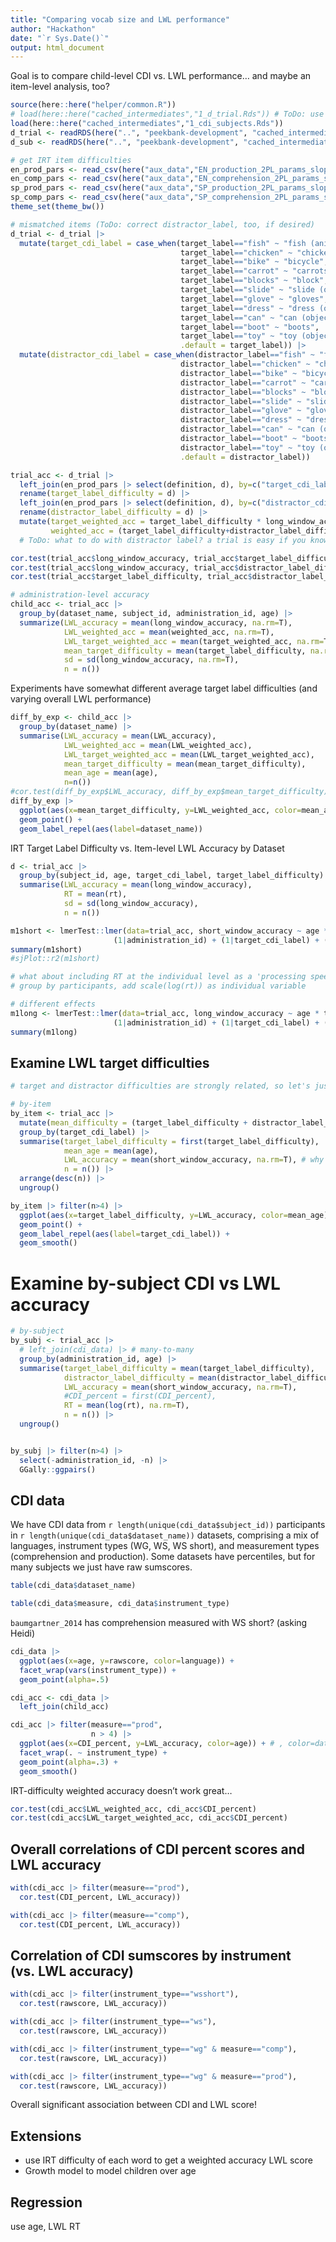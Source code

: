 ```yaml
---
title: "Comparing vocab size and LWL performance"
author: "Hackathon"
date: "`r Sys.Date()`"
output: html_document
---
```


Goal is to compare child-level CDI vs. LWL performance... and maybe an item-level analysis, too?

```r
source(here::here("helper/common.R"))
# load(here::here("cached_intermediates","1_d_trial.Rds")) # ToDo: use Mike's new by-trial df..but where is it?
load(here::here("cached_intermediates","1_cdi_subjects.Rds"))
d_trial <- readRDS(here("..", "peekbank-development", "cached_intermediates", "1_d_trial.Rds"))
d_sub <- readRDS(here("..", "peekbank-development", "cached_intermediates", "1_d_sub.Rds"))

# get IRT item difficulties
en_prod_pars <- read_csv(here("aux_data","EN_production_2PL_params_slopeint.csv")) |> mutate(d = -d)
en_comp_pars <- read_csv(here("aux_data","EN_comprehension_2PL_params_slopeint.csv")) |> mutate(d = -d)
sp_prod_pars <- read_csv(here("aux_data","SP_production_2PL_params_slopeint.csv")) |> mutate(d = -d)
sp_comp_pars <- read_csv(here("aux_data","SP_comprehension_2PL_params_slopeint.csv")) |> mutate(d = -d)
theme_set(theme_bw())

# mismatched items (ToDo: correct distractor_label, too, if desired)
d_trial <- d_trial |> 
  mutate(target_cdi_label = case_when(target_label=="fish" ~ "fish (animal)",
                                      target_label=="chicken" ~ "chicken (animal)",
                                      target_label=="bike" ~ "bicycle",
                                      target_label=="carrot" ~ "carrots",
                                      target_label=="blocks" ~ "block",
                                      target_label=="slide" ~ "slide (object)",
                                      target_label=="glove" ~ "gloves",
                                      target_label=="dress" ~ "dress (object)",
                                      target_label=="can" ~ "can (object)",
                                      target_label=="boot" ~ "boots",
                                      target_label=="toy" ~ "toy (object)",
                                      .default = target_label)) |>
  mutate(distractor_cdi_label = case_when(distractor_label=="fish" ~ "fish (animal)",
                                      distractor_label=="chicken" ~ "chicken (animal)",
                                      distractor_label=="bike" ~ "bicycle",
                                      distractor_label=="carrot" ~ "carrots",
                                      distractor_label=="blocks" ~ "block",
                                      distractor_label=="slide" ~ "slide (object)",
                                      distractor_label=="glove" ~ "gloves",
                                      distractor_label=="dress" ~ "dress (object)",
                                      distractor_label=="can" ~ "can (object)",
                                      distractor_label=="boot" ~ "boots",
                                      distractor_label=="toy" ~ "toy (object)",
                                      .default = distractor_label))

```



```r
trial_acc <- d_trial |>
  left_join(en_prod_pars |> select(definition, d), by=c("target_cdi_label"="definition")) |> # FixMe: should use Spanish and comprehension params in relevant datasets...
  rename(target_label_difficulty = d) |>
  left_join(en_prod_pars |> select(definition, d), by=c("distractor_cdi_label"="definition")) |>
  rename(distractor_label_difficulty = d) |>
  mutate(target_weighted_acc = target_label_difficulty * long_window_accuracy,
         weighted_acc = (target_label_difficulty+distractor_label_difficulty) * long_window_accuracy) # harder words more valuable to know
  # ToDo: what to do with distractor label? a trial is easy if you know the target label, OR if you know the distractor label (and use ME)

cor.test(trial_acc$long_window_accuracy, trial_acc$target_label_difficulty) # .06
cor.test(trial_acc$long_window_accuracy, trial_acc$distractor_label_difficulty) # .06
cor.test(trial_acc$target_label_difficulty, trial_acc$distractor_label_difficulty) # .76 <- target and distractor have very similar difficulties

# administration-level accuracy
child_acc <- trial_acc |>
  group_by(dataset_name, subject_id, administration_id, age) |>
  summarize(LWL_accuracy = mean(long_window_accuracy, na.rm=T),
            LWL_weighted_acc = mean(weighted_acc, na.rm=T),
            LWL_target_weighted_acc = mean(target_weighted_acc, na.rm=T),
            mean_target_difficulty = mean(target_label_difficulty, na.rm=T),
            sd = sd(long_window_accuracy, na.rm=T),
            n = n())
```

Experiments have somewhat different average target label difficulties (and varying overall LWL performance)

```r
diff_by_exp <- child_acc |> 
  group_by(dataset_name) |>
  summarise(LWL_accuracy = mean(LWL_accuracy),
            LWL_weighted_acc = mean(LWL_weighted_acc),
            LWL_target_weighted_acc = mean(LWL_target_weighted_acc),
            mean_target_difficulty = mean(mean_target_difficulty),
            mean_age = mean(age),
            n=n())
#cor.test(diff_by_exp$LWL_accuracy, diff_by_exp$mean_target_difficulty)
diff_by_exp |>
  ggplot(aes(x=mean_target_difficulty, y=LWL_weighted_acc, color=mean_age)) +
  geom_point() +
  geom_label_repel(aes(label=dataset_name))
```

IRT Target Label Difficulty vs. Item-level LWL Accuracy by Dataset


```r
d <- trial_acc |> 
  group_by(subject_id, age, target_cdi_label, target_label_difficulty) |>
  summarise(LWL_accuracy = mean(long_window_accuracy), 
            RT = mean(rt),
            sd = sd(long_window_accuracy),
            n = n())

m1short <- lmerTest::lmer(data=trial_acc, short_window_accuracy ~ age * target_label_difficulty * distractor_label_difficulty + 
                       (1|administration_id) + (1|target_cdi_label) + (1|distractor_cdi_label))
summary(m1short)
#sjPlot::r2(m1short)

# what about including RT at the individual level as a 'processing speed' iv measure?
# group by participants, add scale(log(rt)) as individual variable

# different effects
m1long <- lmerTest::lmer(data=trial_acc, long_window_accuracy ~ age * target_label_difficulty * distractor_label_difficulty + 
                       (1|administration_id) + (1|target_cdi_label) + (1|distractor_cdi_label))
summary(m1long)
```

## Examine LWL target difficulties

```r
# target and distractor difficulties are strongly related, so let's just average them and label with target

# by-item
by_item <- trial_acc |>
  mutate(mean_difficulty = (target_label_difficulty + distractor_label_difficulty) / 2) |>
  group_by(target_cdi_label) |>
  summarise(target_label_difficulty = first(target_label_difficulty),
            mean_age = mean(age),
            LWL_accuracy = mean(short_window_accuracy, na.rm=T), # why some NAs here?
            n = n()) |>
  arrange(desc(n)) |>
  ungroup()

by_item |> filter(n>4) |>
  ggplot(aes(x=target_label_difficulty, y=LWL_accuracy, color=mean_age)) +
  geom_point() +
  geom_label_repel(aes(label=target_cdi_label)) +
  geom_smooth()
```

# Examine by-subject CDI vs LWL accuracy

```r
# by-subject
by_subj <- trial_acc |>
  # left_join(cdi_data) |> # many-to-many
  group_by(administration_id, age) |>
  summarise(target_label_difficulty = mean(target_label_difficulty),
            distractor_label_difficulty = mean(distractor_label_difficulty),
            LWL_accuracy = mean(short_window_accuracy, na.rm=T), 
            #CDI_percent = first(CDI_percent),
            RT = mean(log(rt), na.rm=T),
            n = n()) |>
  ungroup()


by_subj |> filter(n>4) |>
  select(-administration_id, -n) |>
  GGally::ggpairs()
```

## CDI data

We have CDI data from `r length(unique(cdi_data$subject_id))` participants in `r length(unique(cdi_data$dataset_name))` datasets, comprising a mix of languages, instrument types (WG, WS, WS short), and measurement types (comprehension and production).
Some datasets have percentiles, but for many subjects we just have raw sumscores. 

```r
table(cdi_data$dataset_name)
```

```r
table(cdi_data$measure, cdi_data$instrument_type)
```

`baumgartner_2014` has comprehension measured with WS short? (asking Heidi)

```r
cdi_data |>
  ggplot(aes(x=age, y=rawscore, color=language)) +
  facet_wrap(vars(instrument_type)) +
  geom_point(alpha=.5)
```


```r
cdi_acc <- cdi_data |> 
  left_join(child_acc)

cdi_acc |> filter(measure=="prod", 
                  n > 4) |>
  ggplot(aes(x=CDI_percent, y=LWL_accuracy, color=age)) + # , color=dataset_name
  facet_wrap(. ~ instrument_type) + 
  geom_point(alpha=.3) +
  geom_smooth()
```

IRT-difficulty weighted accuracy doesn't work great...

```r
cor.test(cdi_acc$LWL_weighted_acc, cdi_acc$CDI_percent)
cor.test(cdi_acc$LWL_target_weighted_acc, cdi_acc$CDI_percent)
```


## Overall correlations of CDI percent scores and LWL accuracy

```r
with(cdi_acc |> filter(measure=="prod"),
  cor.test(CDI_percent, LWL_accuracy))

with(cdi_acc |> filter(measure=="comp"),
  cor.test(CDI_percent, LWL_accuracy))
```

## Correlation of CDI sumscores by instrument (vs. LWL accuracy)

```r
with(cdi_acc |> filter(instrument_type=="wsshort"),
  cor.test(rawscore, LWL_accuracy))

with(cdi_acc |> filter(instrument_type=="ws"),
  cor.test(rawscore, LWL_accuracy))

with(cdi_acc |> filter(instrument_type=="wg" & measure=="comp"),
  cor.test(rawscore, LWL_accuracy))

with(cdi_acc |> filter(instrument_type=="wg" & measure=="prod"),
  cor.test(rawscore, LWL_accuracy))
```

Overall significant association between CDI and LWL score!

## Extensions

- use IRT difficulty of each word to get a weighted accuracy LWL score
- Growth model to model children over age 


## Regression

use age, LWL RT

